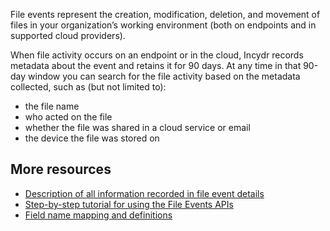 File events represent the creation, modification, deletion, and movement of files in your organization's working environment (both on endpoints and in supported cloud providers).

When file activity occurs on an endpoint or in the cloud, Incydr records metadata about the event and retains it for 90 days. At any time in that 90-day window you can search for the file activity based on the metadata collected, such as (but not limited to):

- the file name
- who acted on the file
- whether the file was shared in a cloud service or email
- the device the file was stored on

## More resources
- [Description of all information recorded in file event details](https://support.code42.com/Administrator/Cloud/Code42_console_reference/Forensic_Search_reference_guide#File_event_details)
- [Step-by-step tutorial for using the File Events APIs](/forensic-search-api/#forensic-search-api)
- [Field name mapping and definitions](https://support.code42.com/Administrator/Cloud/Monitoring_and_managing/Code42_API_resources/Forensic_Search_API#FieldMapping)
